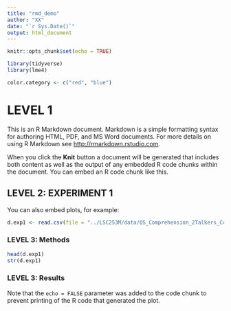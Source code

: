 ```yaml
---
title: "rmd_demo"
author: "XX"
date: "`r Sys.Date()`"
output: html_document
---
```


```r
knitr::opts_chunk$set(echo = TRUE)
```


```r
library(tidyverse)
library(lme4)
```

```r
color.category <- c("red", "blue")
```

# LEVEL 1

This is an R Markdown document. Markdown is a simple formatting syntax for authoring HTML, PDF, and MS Word documents. For more details on using R Markdown see <http://rmarkdown.rstudio.com>.

When you click the **Knit** button a document will be generated that includes both content as well as the output of any embedded R code chunks within the document. You can embed an R code chunk like this.

## LEVEL 2: EXPERIMENT 1

You can also embed plots, for example:

```r
d.exp1 <- read.csv(file = "../LSC253M/data/QS_Comprehension_2Talkers_Cooking.csv")
```

### LEVEL 3: Methods
```r
head(d.exp1)
str(d.exp1)
```


### LEVEL 3: Results
Note that the `echo = FALSE` parameter was added to the code chunk to prevent printing of the R code that generated the plot.
